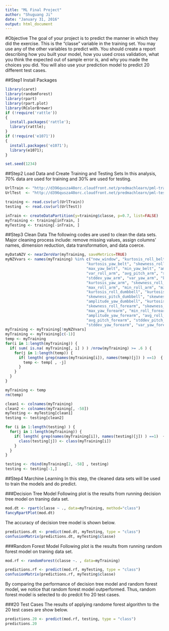 ```yaml
---
title: "ML Final Project"
author: "Shuguang Ji"
date: "January 31, 2016"
output: html_document
---
```

#Objective
The goal of your project is to predict the manner in which they did the exercise. This is the "classe" variable in the training set. You may use any of the other variables to predict with. You should create a report describing how you built your model, how you used cross validation, what you think the expected out of sample error is, and why you made the choices you did. You will also use your prediction model to predict 20 different test cases.

##Step1 Install Packages

```r
library(caret)
library(randomForest)
library(rpart)
library(rpart.plot)
library(RColorBrewer)
if (!require('rattle')) 
{
  install.packages('rattle');
  library(rattle);
}
if (!require('e1071')) 
{
  install.packages('e1071');
  library(e1071);
}

set.seed(1234)
```

##Step2 Load Data and Create Training and Testing Sets
In this analysis, 70% data are used for training and 30% are used for testing.

```r
UrlTrain <- "http://d396qusza40orc.cloudfront.net/predmachlearn/pml-training.csv"
UrlTest  <- "http://d396qusza40orc.cloudfront.net/predmachlearn/pml-testing.csv"

training <- read.csv(url(UrlTrain))
testing  <- read.csv(url(UrlTest))

inTrain <- createDataPartition(y=training$classe, p=0.7, list=FALSE)
myTraining <- training[inTrain, ] 
myTesting <- training[-inTrain, ]
```

##Step3 Clean Data
The following codes are used to clean the data sets. Major cleaning process include: remove missing values, assign columns' names, dimension reduction, data transformation, and data coerce.
```r
myDataNZV <- nearZeroVar(myTraining, saveMetrics=TRUE)
myNZVvars <- names(myTraining) %in% c("new_window", "kurtosis_roll_belt", "kurtosis_picth_belt",
                                    "kurtosis_yaw_belt", "skewness_roll_belt", "skewness_roll_belt.1", "skewness_yaw_belt",
                                    "max_yaw_belt", "min_yaw_belt", "amplitude_yaw_belt", "avg_roll_arm", "stddev_roll_arm",
                                    "var_roll_arm", "avg_pitch_arm", "stddev_pitch_arm", "var_pitch_arm", "avg_yaw_arm",
                                    "stddev_yaw_arm", "var_yaw_arm", "kurtosis_roll_arm", "kurtosis_picth_arm",
                                    "kurtosis_yaw_arm", "skewness_roll_arm", "skewness_pitch_arm", "skewness_yaw_arm",
                                    "max_roll_arm", "min_roll_arm", "min_pitch_arm", "amplitude_roll_arm", "amplitude_pitch_arm",
                                    "kurtosis_roll_dumbbell", "kurtosis_picth_dumbbell", "kurtosis_yaw_dumbbell", "skewness_roll_dumbbell",
                                    "skewness_pitch_dumbbell", "skewness_yaw_dumbbell", "max_yaw_dumbbell", "min_yaw_dumbbell",
                                    "amplitude_yaw_dumbbell", "kurtosis_roll_forearm", "kurtosis_picth_forearm", "kurtosis_yaw_forearm",
                                    "skewness_roll_forearm", "skewness_pitch_forearm", "skewness_yaw_forearm", "max_roll_forearm",
                                    "max_yaw_forearm", "min_roll_forearm", "min_yaw_forearm", "amplitude_roll_forearm",
                                    "amplitude_yaw_forearm", "avg_roll_forearm", "stddev_roll_forearm", "var_roll_forearm",
                                    "avg_pitch_forearm", "stddev_pitch_forearm", "var_pitch_forearm", "avg_yaw_forearm",
                                    "stddev_yaw_forearm", "var_yaw_forearm")
myTraining <- myTraining[!myNZVvars]
myTraining <- myTraining[c(-1)]
temp <- myTraining 
for(i in 1:length(myTraining)) { 
  if( sum( is.na( myTraining[, i] ) ) /nrow(myTraining) >= .6 ) {
    for(j in 1:length(temp)) {
      if( length( grep(names(myTraining[i]), names(temp)[j]) ) ==1)  {
        temp <- temp[ , -j] 
      }   
    } 
  }
}

myTraining <- temp
rm(temp)

clean1 <- colnames(myTraining)
clean2 <- colnames(myTraining[, -58]) 
myTesting <- myTesting[clean1]
testing <- testing[clean2]

for (i in 1:length(testing) ) {
  for(j in 1:length(myTraining)) {
    if( length( grep(names(myTraining[i]), names(testing)[j]) ) ==1)  {
      class(testing[j]) <- class(myTraining[i])
    }      
  }      
}

testing <- rbind(myTraining[2, -58] , testing) 
testing <- testing[-1,]
```

##Step4 Marchine Learning
In this step, the cleaned data sets will be used to train the models and do predict.   

###Decision Tree Model
Following plot is the results from running decision tree model on traning data set.
```r
mod.dt <- rpart(classe ~ ., data=myTraining, method="class")
fancyRpartPlot(mod.dt)
```

The accuracy of decision tree model is shown below.
```r
predictions.dt <- predict(mod.dt, myTesting, type = "class")
confusionMatrix(predictions.dt, myTesting$classe)
```

###Random Forest Model
Following plot is the results from running random forest model on traning data set.
```r
mod.rf <- randomForest(classe ~. , data=myTraining)
```

```r
predictions.rf <- predict(mod.rf, myTesting, type = "class")
confusionMatrix(predictions.rf, myTesting$classe)
```

By comparing the performance of decision tree model and random forest model, we notice that random forest model outperformed. Thus, random forest model is selected to do predcit fro 20 test cases.

###20 Test Cases
The results of applying randome forest algorithm to the 20 test cases are show below.
```r
predictions.20 <- predict(mod.rf, testing, type = "class")
predictions.20
```

